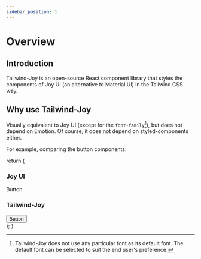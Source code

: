 ```yaml
---
sidebar_position: 1
---
```


# Overview

## Introduction

Tailwind-Joy is an open-source React component library that styles the components of Joy UI (an alternative to Material UI) in the Tailwind CSS way.

## Why use Tailwind-Joy

Visually equivalent to Joy UI (except for the `font-family`[^1]), but does not depend on Emotion. Of course, it does not depend on styled-components either.

[^1]: Tailwind-Joy does not use any particular font as its default font. The default font can be selected to suit the end user's preference.

For example, comparing the button components:

  return (
    <DisplayStand className="mb-5 grid grid-cols-1 gap-4 border-none p-0 dark:bg-transparent min-[375px]:grid-cols-2">
      <DisplayStand className="grid items-start justify-start gap-y-0">
        <CssVarsProvider modeStorageKey="theme">
          <h3>Joy UI</h3>
          <div>
            <JoyButton color="primary" size="md" variant="solid">
              Button
            </JoyButton>
          </div>
        </CssVarsProvider>
      </DisplayStand>
      <DisplayStand className="grid items-start justify-start gap-y-0">
        <h3>Tailwind-Joy</h3>
        <div>
          <Button color="primary" size="md" variant="solid">
            Button
          </Button>
        </div>
      </DisplayStand>
    </DisplayStand>
  );
}

<ComponentComparison />
